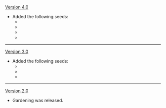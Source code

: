 {{Change History/Header}}
[[Version 4.0]]
* Added the following seeds:
**{{Item|Marcotte Seed}}
**{{Item|Lumidouce Bell Seed}}
**{{Item|Rainbow Rose Seed}}
**{{Item|Pluie Lotus Seed}}
----
[[Version 3.0]]
* Added the following seeds:
** {{Item|Harra Fruit Seed}}
** {{Item|Zaytun Peach Seed}}
** {{Item|Sumeru Rose Seed}}
----
[[Version 2.0]]
* Gardening was released.